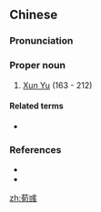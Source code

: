 ==Chinese==
{{zh-forms}}

===Pronunciation===
{{zh-pron
|m=Xún Yù
|cat=pn
}}

===Proper noun===
{{zh-proper noun}}

# [[w:Xun Yu|Xun Yu]] (163 - 212)

====Related terms====
* {{l|zh|文若}}

===References===
* {{pedialite|荀彧|lang=zh}}
* {{pedialite|Xun Yu}}

[[zh:荀彧]]